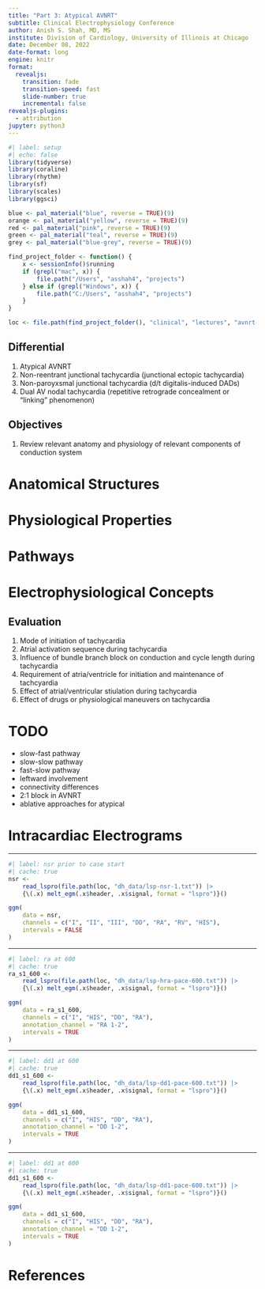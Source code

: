 ```yaml
---
title: "Part 3: Atypical AVNRT"
subtitle: Clinical Electrophysiology Conference
author: Anish S. Shah, MD, MS
institute: Division of Cardiology, University of Illinois at Chicago 
date: December 08, 2022
date-format: long
engine: knitr
format:
  revealjs:
    transition: fade
    transition-speed: fast
    slide-number: true
    incremental: false
revealjs-plugins:
  - attribution
jupyter: python3
---
```


```r
#| label: setup
#| echo: false
library(tidyverse)
library(coraline)
library(rhythm)
library(sf)
library(scales)
library(ggsci)

blue <- pal_material("blue", reverse = TRUE)(9)
orange <- pal_material("yellow", reverse = TRUE)(9)
red <- pal_material("pink", reverse = TRUE)(9)
green <- pal_material("teal", reverse = TRUE)(9)
grey <- pal_material("blue-grey", reverse = TRUE)(9)

find_project_folder <- function() {
	x <- sessionInfo()$running
	if (grepl("mac", x)) {
		file.path("/Users", "asshah4", "projects")
	} else if (grepl("Windows", x)) {
		file.path("C:/Users", "asshah4", "projects")
	}
}

loc <- file.path(find_project_folder(), "clinical", "lectures", "avnrt-series")
```


## Differential

1. Atypical AVNRT
1. Non-reentrant junctional tachycardia (junctional ectopic tachycardia)
1. Non-paroyxsmal junctional tachycardia (d/t digitalis-induced DADs)
1. Dual AV nodal tachycardia (repetitive retrograde concealment or "linking" phenomenon)

## Objectives

1. Review relevant anatomy and physiology of relevant components of conduction system

# Anatomical Structures

# Physiological Properties

# Pathways

# Electrophysiological Concepts

## Evaluation

1. Mode of initiation of tachycardia
1. Atrial activation sequence during tachycardia
1. Influence of bundle branch block on conduction and cycle length during tachycardia
1. Requirement of atria/ventricle for initiation and maintenance of tachcyardia
1. Effect of atrial/ventricular stiulation during tachycardia
1. Effect of drugs or physiological maneuvers on tachycardia

# TODO

- slow-fast pathway
- slow-slow pathway
- fast-slow pathway
- leftward involvement
- connectivity differences
- 2:1 block in AVNRT
- ablative approaches for atypical

# Intracardiac Electrograms

---

```r
#| label: nsr prior to case start
#| cache: true
nsr <-
	read_lspro(file.path(loc, "dh_data/lsp-nsr-1.txt")) |>
	{\(.x) melt_egm(.x$header, .x$signal, format = "lspro")}()

ggm(
	data = nsr,
	channels = c("I", "II", "III", "DD", "RA", "RV", "HIS"),
	intervals = FALSE
)
```

---
	
```r
#| label: ra at 600
#| cache: true
ra_s1_600 <-
	read_lspro(file.path(loc, "dh_data/lsp-hra-pace-600.txt")) |>
	{\(.x) melt_egm(.x$header, .x$signal, format = "lspro")}()

ggm(
	data = ra_s1_600,
	channels = c("I", "HIS", "DD", "RA"),
	annotation_channel = "RA 1-2",
	intervals = TRUE
)
```

---
	
```r
#| label: dd1 at 600
#| cache: true
dd1_s1_600 <-
	read_lspro(file.path(loc, "dh_data/lsp-dd1-pace-600.txt")) |>
	{\(.x) melt_egm(.x$header, .x$signal, format = "lspro")}()

ggm(
	data = dd1_s1_600,
	channels = c("I", "HIS", "DD", "RA"),
	annotation_channel = "DD 1-2",
	intervals = TRUE
)
```

---
	
```r
#| label: dd1 at 600
#| cache: true
dd1_s1_600 <-
	read_lspro(file.path(loc, "dh_data/lsp-dd1-pace-600.txt")) |>
	{\(.x) melt_egm(.x$header, .x$signal, format = "lspro")}()

ggm(
	data = dd1_s1_600,
	channels = c("I", "HIS", "DD", "RA"),
	annotation_channel = "DD 1-2",
	intervals = TRUE
)
```

# References

## {.smaller}

::: {#refs}
:::